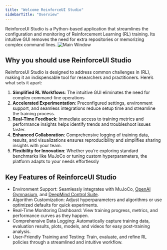 ```yaml
---
title: "Welcome ReinforceUI Studio"
sidebarTitle: "Overview"
---
```

ReinforceUI Studio is a Python-based application that streamlines the configuration and monitoring of Reinforcement Learning (RL) training. Its intuitive GUI removes the need for extra repositories or memorizing complex command lines.
<img alt="Main Window" classname="block dark:hidden" src="/images/main_window.gif" />


## Why you should use ReinforceUI Studio

ReinforceUI Studio is designed to address common challenges in  (RL), making it an indispensable tool for researchers and practitioners. Here’s what sets it apart:

1. **Simplified RL Workflows**: The intuitive GUI eliminates the need for complex command-line operations
2. **Accelerated Experimentation**: Preconfigured settings, environment support, and seamless integrations reduce setup time and streamline the training process.
3. **Real-Time Feedback**: Immediate access to training metrics and performance insights helps identify trends and troubleshoot issues faster.
4. **Enhanced Collaboration**: Comprehensive logging of training data, results, and visualizations ensures reproducibility and simplifies sharing insights with your team.
5. **Flexibility for Innovation**: Whether you’re exploring standard benchmarks like MuJoCo or tuning custom hyperparameters, the platform adapts to your needs effortlessly

## Key Features of ReinforceUI Studio
- Environment Support: Seamlessly integrates with MuJoCo, [OpenAI Gymnasium](https://github.com/Farama-Foundation/Gymnasium?tab=readme-ov-file), and [DeepMind Control Suite](https://github.com/google-deepmind/dm_control).
-  Algorithm Customization: Adjust hyperparameters and algorithms or use optimized defaults for quick experiments.
- Real-Time Monitoring Dashboard: View training progress, metrics, and performance curves as they happen.
- Comprehensive Data Logging: Automatically capture training data, evaluation results, plots, models, and videos for easy post-training analysis.
- User-Friendly Training and Testing: Train, evaluate, and refine RL policies through a streamlined and intuitive workflow.

